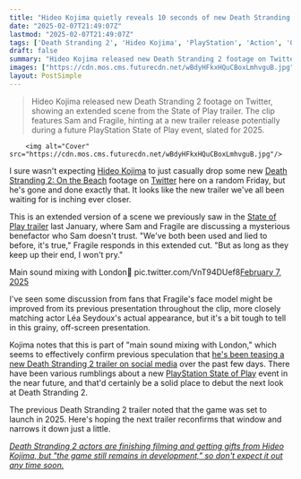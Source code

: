 ```yaml
---
title: "Hideo Kojima quietly reveals 10 seconds of new Death Stranding 2 footage as what looks like the next trailer goes to 'main sound mixing'"
date: "2025-02-07T21:49:07Z"
lastmod: "2025-02-07T21:49:07Z"
tags: ['Death Stranding 2', 'Hideo Kojima', 'PlayStation', 'Action', 'Open-World']
draft: false
summary: "Hideo Kojima released new Death Stranding 2 footage on Twitter, showing an extended scene from the State of Play trailer.  The clip features Sam and Fragile, hinting at a new trailer release potentially during a future PlayStation State of Play event, slated for 2025."
images: ["https://cdn.mos.cms.futurecdn.net/wBdyHFkxHQuCBoxLmhvguB.jpg"]
layout: PostSimple
---
```

> Hideo Kojima released new Death Stranding 2 footage on Twitter, showing an extended scene from the State of Play trailer.  The clip features Sam and Fragile, hinting at a new trailer release potentially during a future PlayStation State of Play event, slated for 2025.


        <img alt="Cover" src="https://cdn.mos.cms.futurecdn.net/wBdyHFkxHQuCBoxLmhvguB.jpg"/>
        
I sure wasn't expecting [Hideo Kojima](https://www.gamesradar.com/tag/hideo-kojima/) to just casually drop some new [Death Stranding 2: On the Beach](https://www.gamesradar.com/death-stranding-2-guide/) footage on [Twitter](https://x.com/HIDEO_KOJIMA_EN/status/1887839254375731452) here on a random Friday, but he's gone and done exactly that. It looks like the new trailer we've all been waiting for is inching ever closer.

This is an extended version of a scene we previously saw in the [State of Play trailer](https://youtu.be/wbLstJHlC4U?si=bYP1602cHqLZH1m4&t=143) last January, where Sam and Fragile are discussing a mysterious benefactor who Sam doesn't trust. "We've both been used and lied to before, it's true," Fragile responds in this extended cut. "But as long as they keep up their end, I won't pry."

Main sound mixing with London🎥 pic.twitter.com/VnT94DUef8[February 7, 2025](https://twitter.com/cantworkitout/status/1887839254375731452)

I've seen some discussion from fans that Fragile's face model might be improved from its previous presentation throughout the clip, more closely matching actor Léa Seydoux's actual appearance, but it's a bit tough to tell in this grainy, off-screen presentation.

Kojima notes that this is part of "main sound mixing with London," which seems to effectively confirm previous speculation that [he's been teasing a new Death Stranding 2 trailer on social media](https://www.gamesradar.com/games/action/as-death-stranding-2-on-the-beach-gets-rated-in-south-korea-and-hideo-kojima-appears-to-tease-a-new-trailer-a-release-date-seems-more-likely-than-ever/) over the past few days. There have been various rumblings about a new [PlayStation State of Play](https://www.gamesradar.com/tag/playstation-state-of-play/) event in the near future, and that'd certainly be a solid place to debut the next look at Death Stranding 2.

The previous Death Stranding 2 trailer noted that the game was set to launch in 2025. Here's hoping the next trailer reconfirms that window and narrows it down just a little.

[<em>Death Stranding 2 actors are finishing filming and getting gifts from Hideo Kojima, but "the game still remains in development," so don't expect it out any time soon.</em>](https://www.gamesradar.com/games/open-world/death-stranding-2-actors-are-finishing-filming-and-getting-gifts-from-hideo-kojima-but-the-game-still-remains-in-development-so-dont-expect-it-out-any-time-soon/)
        